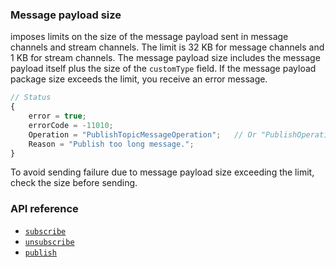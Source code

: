 <PlatformWrapper platform="web">
  
### Message payload size

<Vg k="MESS_SDK" /> imposes limits on the size of the message payload sent in message channels and stream channels. The limit is 32 KB for message channels and 1 KB for stream channels. The message payload size includes the message payload itself plus the size of the `customType` field. If the message payload package size exceeds the limit, you receive an error message.

```javascript
// Status
{
    error = true;
    errorCode = -11010;
    Operation = "PublishTopicMessageOperation";   // Or "PublishOperation"
    Reason = "Publish too long message.";
}
```

To avoid sending failure due to message payload size exceeding the limit, check the size before sending.

### API reference

- [`subscribe`](../reference/api#channelsubscribepropsag_platform)
- [`unsubscribe`](../reference/api#channelunsubscribepropsag_platform)
- [`publish`](../reference/api#messagepublishpropsag_platform)


</PlatformWrapper>